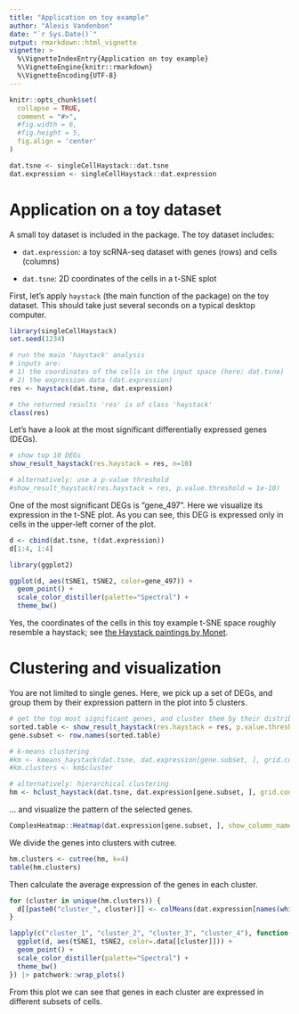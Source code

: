 ```yaml
---
title: "Application on toy example"
author: "Alexis Vandenbon"
date: "`r Sys.Date()`"
output: rmarkdown::html_vignette
vignette: >
  %\VignetteIndexEntry{Application on toy example}
  %\VignetteEngine{knitr::rmarkdown}
  %\VignetteEncoding{UTF-8}
---
```


```r
knitr::opts_chunk$set(
  collapse = TRUE,
  comment = "#>",
  #fig.width = 6,
  #fig.height = 5,
  fig.align = 'center'
)

dat.tsne <- singleCellHaystack::dat.tsne
dat.expression <- singleCellHaystack::dat.expression
```

# Application on a toy dataset

A small toy dataset is included in the package. The toy dataset includes:

-   `dat.expression`: a toy scRNA-seq dataset with genes (rows) and cells (columns)

-   `dat.tsne`: 2D coordinates of the cells in a t-SNE splot

First, let's apply `haystack` (the main function of the package) on the toy dataset. This should take just several seconds on a typical desktop computer.

```r
library(singleCellHaystack)
set.seed(1234)

# run the main 'haystack' analysis
# inputs are:
# 1) the coordinates of the cells in the input space (here: dat.tsne)
# 2) the expression data (dat.expression)
res <- haystack(dat.tsne, dat.expression)

# the returned results 'res' is of class 'haystack'
class(res)
```

Let's have a look at the most significant differentially expressed genes (DEGs).

```r
# show top 10 DEGs
show_result_haystack(res.haystack = res, n=10)

# alternatively: use a p-value threshold
#show_result_haystack(res.haystack = res, p.value.threshold = 1e-10)
```

One of the most significant DEGs is "gene_497". Here we visualize its expression in the t-SNE plot. As you can see, this DEG is expressed only in cells in the upper-left corner of the plot.

```r
d <- cbind(dat.tsne, t(dat.expression))
d[1:4, 1:4]
```

```r
library(ggplot2)

ggplot(d, aes(tSNE1, tSNE2, color=gene_497)) +
  geom_point() +
  scale_color_distiller(palette="Spectral") +
  theme_bw()
```

Yes, the coordinates of the cells in this toy example t-SNE space roughly resemble a haystack; see [the Haystack paintings by Monet](https://en.wikipedia.org/wiki/Haystacks_(Monet_series)).

# Clustering and visualization

You are not limited to single genes. Here, we pick up a set of DEGs, and group them by their expression pattern in the plot into 5 clusters.

```r
# get the top most significant genes, and cluster them by their distribution pattern in the 2D plot
sorted.table <- show_result_haystack(res.haystack = res, p.value.threshold = 1e-10)
gene.subset <- row.names(sorted.table)

# k-means clustering
#km <- kmeans_haystack(dat.tsne, dat.expression[gene.subset, ], grid.coordinates=res$info$grid.coordinates, k=5)
#km.clusters <- km$cluster

# alternatively: hierarchical clustering
hm <- hclust_haystack(dat.tsne, dat.expression[gene.subset, ], grid.coordinates=res$info$grid.coordinates)
```

... and visualize the pattern of the selected genes.

```r
ComplexHeatmap::Heatmap(dat.expression[gene.subset, ], show_column_names=FALSE, cluster_rows=hm, name="expression")
```

We divide the genes into clusters with cutree.

```r
hm.clusters <- cutree(hm, k=4)
table(hm.clusters)
```

Then calculate the average expression of the genes in each cluster.

```r
for (cluster in unique(hm.clusters)) {
  d[[paste0("cluster_", cluster)]] <- colMeans(dat.expression[names(which(hm.clusters == cluster)), ])
}
```

```r
lapply(c("cluster_1", "cluster_2", "cluster_3", "cluster_4"), function(cluster) {
  ggplot(d, aes(tSNE1, tSNE2, color=.data[[cluster]])) +
  geom_point() +
  scale_color_distiller(palette="Spectral") +
  theme_bw()
}) |> patchwork::wrap_plots()
```

From this plot we can see that genes in each cluster are expressed in different subsets of cells.
